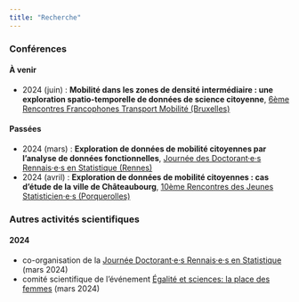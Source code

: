 ```yaml
---
title: "Recherche"
---
```


### Conférences

#### À venir

-   2024 (juin) : **Mobilité dans les zones de densité intermédiaire : une exploration spatio-temporelle de données de science citoyenne**, [6ème Rencontres Francophones Transport Mobilité (Bruxelles)](https://rftm2024.sciencesconf.org/)

#### Passées

-   2024 (mars) : **Exploration de données de mobilité citoyennes par l'analyse de données fonctionnelles**, [Journée des Doctorant·e·s Rennais·e·s en Statistique (Rennes)](https://indico.math.cnrs.fr/e/jdrs2024)
-   2024 (avril) : **Exploration de données de mobilité citoyennes : cas d'étude de la ville de Châteaubourg**, [10ème Rencontres des Jeunes Statisticien·e·s (Porquerolles)](https://rjs2024.sciencesconf.org)

### Autres activités scientifiques

#### 2024

-   co-organisation de la [Journée Doctorant·e·s Rennais·e·s en Statistique](https://indico.math.cnrs.fr/e/jdrs2024) (mars 2024)
-   comité scientifique de l'événement [Égalité et sciences: la place des femmes](https://agenda.univ-rennes.fr/events/egalite-et-sciences-la-place-des-femmes-edition-2024?nc=eyJpbmRleCI6NDcsInRvdGFsIjoyMTY0fQ%3D%3D) (mars 2024)
